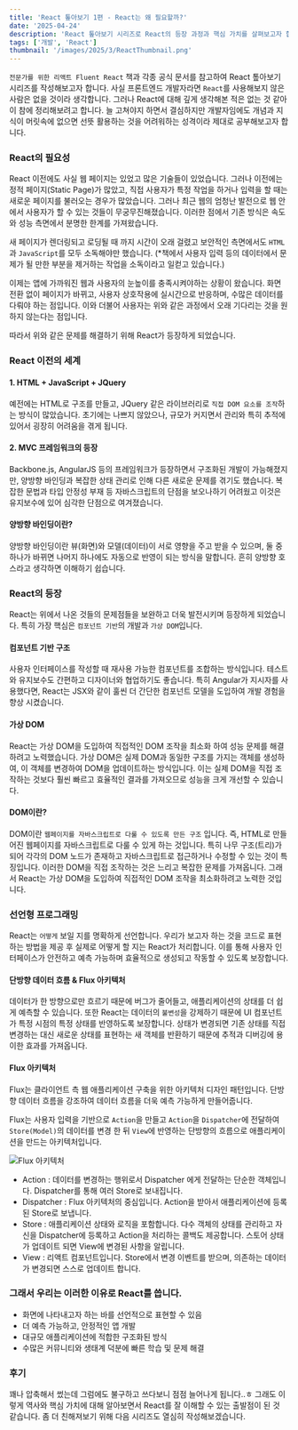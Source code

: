 ```yaml
---
title: 'React 톺아보기 1편 - React는 왜 필요할까?'
date: '2025-04-24'
description: 'React 톺아보기 시리즈로 React의 등장 과정과 핵심 가치를 살펴보고자 합니다.'
tags: ['개발', 'React']
thumbnail: '/images/2025/3/ReactThumbnail.png'
---
```


`전문가를 위한 리액트 Fluent React` 책과 각종 공식 문서를 참고하여 React 톺아보기 시리즈를 작성해보고자 합니다.
사실 프론트엔드 개발자라면 `React`를 사용해보지 않은 사람은 없을 것이라 생각합니다. 그러나 React에 대해 깊게 생각해본 적은 없는 것 같아 이 참에 정리해보려고 합니다.
늘 고쳐야지 하면서 결심하지만 개발자임에도 개념과 지식이 머릿속에 없으면 선뜻 활용하는 것을 어려워하는 성격이라 제대로 공부해보고자 합니다.

### React의 필요성

React 이전에도 사실 웹 페이지는 있었고 많은 기술들이 있었습니다. 그러나 이전에는 정적 페이지(Static Page)가 많았고, 직접 사용자가 특정 작업을 하거나 입력을 할 때는 새로운 페이지를 불러오는 경우가 많았습니다.
그러나 최근 웹의 엄청난 발전으로 웹 안에서 사용자가 할 수 있는 것들이 무궁무진해졌습니다. 이러한 점에서 기존 방식은 속도와 성능 측면에서 분명한 한계를 가져왔습니다.

새 페이지가 렌더링되고 로딩될 때 까지 시간이 오래 걸렸고 보안적인 측면에서도 `HTML`과 `JavaScript`를 모두 소독해야만 했습니다.
(*책에서 사용자 입력 등의 데이터에서 문제가 될 만한 부분을 제거하는 작업을 소독이라고 일컫고 있습니다.)

이제는 앱에 가까워진 웹과 사용자의 눈높이를 충족시켜야하는 상황이 왔습니다. 화면 전환 없이 페이지가 바뀌고, 사용자 상호작용에 실시간으로 반응하며, 수많은 데이터를 다뤄야 하는 점입니다.
이와 더불어 사용자는 위와 같은 과정에서 오래 기다리는 것을 원하지 않는다는 점입니다.

따라서 위와 같은 문제를 해결하기 위해 React가 등장하게 되었습니다.

### React 이전의 세계

#### 1. HTML + JavaScript + JQuery

예전에는 HTML로 구조를 만들고, JQuery 같은 라이브러리로 `직접 DOM 요소를 조작`하는 방식이 많았습니다. 초기에는 나쁘지 않았으나, 규모가 커지면서 관리와 특히 추적에 있어서 굉장히 어려움을 겪게 됩니다.

#### 2. MVC 프레임워크의 등장

Backbone.js, AngularJS 등의 프레임워크가 등장하면서 구조화된 개발이 가능해졌지만, 양방향 바인딩과 복잡한 상태 관리로 인해 다른 새로운 문제를 겪기도 했습니다.
복잡한 문법과 타입 안정성 부재 등 자바스크립트의 단점을 보오나하기 어려웠고 이것은 유지보수에 있어 심각한 단점으로 여겨졌습니다.

#### 양방향 바인딩이란?
 양방향 바인딩이란 뷰(화면)와 모델(데이터)이 서로 영향을 주고 받을 수 있으며, 둘 중 하나가 바뀌면 나머지 하나에도 자동으로 반영이 되는 방식을 말합니다. 흔히 양방향 호스라고 생각하면 이해하기 쉽습니다.


### React의 등장

React는 위에서 나온 것들의 문제점들을 보완하고 더욱 발전시키며 등장하게 되었습니다.
특히 가장 핵심은 `컴포넌트 기반`의 개발과 `가상 DOM`입니다.

#### 컴포넌트 기반 구조
사용자 인터페이스를 작성할 때 재사용 가능한 컴포넌트를 조합하는 방식입니다. 테스트와 유지보수도 간편하고 디자이너와 협업하기도 좋습니다.
특히 Angular가 지시자를 사용했다면, React는 JSX와 같이 훌씬 더 간단한 컴포넌트 모델을 도입하여 개발 경험을 향상 시켰습니다.

#### 가상 DOM

React는 가상 DOM을 도입하여 직접적인 DOM 조작을 최소화 하여 성능 문제를 해결하려고 노력했습니다.
가상 DOM은 실제 DOM과 동일한 구조를 가지는 객체를 생성하여, 이 객체를 변경하여 DOM을 업데이트하는 방식입니다.
이는 실제 DOM을 직접 조작하는 것보다 훨씬 빠르고 효율적인 결과를 가져오므로 성능을 크게 개선할 수 있습니다.

#### DOM이란?
 DOM이란 `웹페이지를 자바스크립트로 다룰 수 있도록 만든 구조` 입니다. 즉, HTML로 만들어진 웹페이지를 자바스크립트로 다룰 수 있게 하는 것입니다. 특히 나무 구조(트리)가 되어 각각의 DOM 노드가 존재하고 자바스크립트로 접근하거나 수정할 수 있는 것이 특징입니다.
 이러한 DOM을 직접 조작하는 것은 느리고 복잡한 문제를 가져옵니다. 그래서 React는 가상 DOM을 도입하여 직접적인 DOM 조작을 최소화하려고 노력한 것입니다.

### 선언형 프로그래밍 
 React는 `어떻게` 보일 지를 명확하게 선언합니다. 우리가 보고자 하는 것을 코드로 표현하는 방법을 제공 후 실제로 어떻게 할 지는 React가 처리합니다.
 이를 통해 사용자 인터페이스가 안전하고 예측 가능하며 효율적으로 생성되고 작동할 수 있도록 보장합니다.

#### 단방향 데이터 흐름 & Flux 아키텍처

데이터가 한 방향으로만 흐르기 때문에 버그가 줄어들고, 애플리케이션의 상태를 더 쉽게 예측할 수 있습니다. 
또한 React는 데이터의 `불변성`을 강제하기 때문에 UI 컴포넌트가 특정 시점의 특정 상태를 반영하도록 보장합니다.
상태가 변경되면 기존 상태를 직접 변경하는 대신 새로운 상태를 표현하는 새 객체를 반환하기 때문에 추적과 디버깅에 용이한 효과를 가져옵니다.

#### Flux 아키텍처

Flux는 클라이언트 측 웹 애플리케이션 구축을 위한 아키텍처 디자인 패턴입니다.
단방향 데이터 흐름을 강조하여 데이터 흐름을 더욱 예측 가능하게 만들어줍니다.

Flux는 사용자 입력을 기반으로 `Action`을 만들고 `Action`을 `Dispatcher`에 전달하여 `Store(Model)`의 데이터를 변경 한 뒤 `View`에 반영하는 단방향의 흐름으로 애플리케이션을 만드는 아키텍처입니다.

![Flux 아키텍처](/images/2025/3/flux.png)

 - Action : 데이터를 변경하는 행위로서 Dispatcher 에게 전달하는 단순한 객체입니다. Dispatcher를 통해 여러 Store로 보내집니다.
 - Dispatcher : Flux 아키텍처의 중심입니다. Action을 받아서 애플리케이션에 등록된 Store로 보냅니다. 
 - Store : 애플리케이션 상태와 로직을 포함합니다. 다수 객체의 상태를 관리하고 자신을 Dispatcher에 등록하고 Action을 처리하는 콜백도 제공합니다. 스토어 상태가 업데이트 되면 View에 변경된 사항을 알립니다.
 - View : 리액트 컴포넌트입니다. Store에서 변경 이벤트를 받으며, 의존하는 데이터가 변경되면 스스로 업데이트 합니다. 


### 그래서 우리는 이러한 이유로 React를 씁니다.

- 화면에 나타내고자 하는 바를 선언적으로 표현할 수 있음
- 더 예측 가능하고, 안정적인 앱 개발
- 대규모 애플리케이션에 적합한 구조화된 방식
- 수많은 커뮤니티와 생태계 덕분에 빠른 학습 및 문제 해결

### 후기
 꽤나 압축해서 썼는데 그럼에도 불구하고 쓰다보니 점점 늘어나게 됩니다..ㅎ 그래도 이렇게 역사와 핵심 가치에 대해 알아보면서 React를 잘 이해할 수 있는 출발점이 된 것 같습니다.
 좀 더 친해져보기 위해 다음 시리즈도 열심히 작성해보겠습니다.









